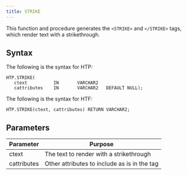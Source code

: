 ```yaml
---
title: STRIKE
---
```


This function and procedure generates the `<STRIKE>` and `</STRIKE>` tags, which render text with a strikethrough.

## Syntax

The following is the syntax for HTP:

```
HTP.STRIKE(
   ctext          IN       VARCHAR2
   cattributes    IN       VARCHAR2   DEFAULT NULL);
```

The following is the syntax for HTF:

```
HTP.STRIKE(ctext, cattributes) RETURN VARCHAR2;
```

## Parameters

| Parameter | Purpose  |
| --------- | -------- |
| ctext | The text to render with a strikethrough |
| cattributes | Other attributes to include as is in the tag |
